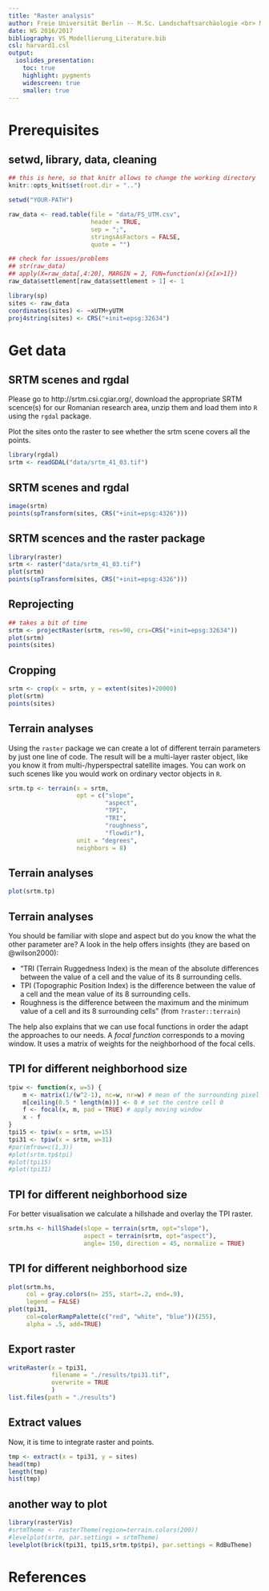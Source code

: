 ```yaml
---
title: "Raster analysis"
author: Freie Universität Berlin -- M.Sc. Landschaftsarchäologie <br> Modellieren in der Landschaftsarchäologie <br> Dr. Daniel Knitter (CAU Kiel) <br>
date: WS 2016/2017
bibliography: VS_Modellierung_Literature.bib
csl: harvard1.csl
output:
  ioslides_presentation:
    toc: true
    highlight: pygments
    widescreen: true
    smaller: true
---
```


# Prerequisites

## setwd, library, data, cleaning

```r
## this is here, so that knitr allows to change the working directory
knitr::opts_knit$set(root.dir = "..")
```

```r
setwd("YOUR-PATH")
```	

```r
raw_data <- read.table(file = "data/FS_UTM.csv",
                       header = TRUE,
                       sep = ";",
                       stringsAsFactors = FALSE,
                       quote = "")

## check for issues/problems
## str(raw_data)
## apply(X=raw_data[,4:20], MARGIN = 2, FUN=function(x){x[x>1]})
raw_data$settlement[raw_data$settlement > 1] <- 1

library(sp)
sites <- raw_data
coordinates(sites) <- ~xUTM+yUTM
proj4string(sites) <- CRS("+init=epsg:32634")
```

# Get data #

## SRTM scenes and rgdal

Please go to http://srtm.csi.cgiar.org/, download the appropriate SRTM scence(s) for our Romanian research area, unzip them and load them into `R` using the `rgdal` package.

Plot the sites onto the raster to see whether the srtm scene covers all the points.

```r
library(rgdal)
srtm <- readGDAL("data/srtm_41_03.tif")
```

## SRTM scenes and rgdal

```r
image(srtm)
points(spTransform(sites, CRS("+init=epsg:4326")))
```

## SRTM scences and the raster package

```r
library(raster)
srtm <- raster("data/srtm_41_03.tif")
plot(srtm)
points(spTransform(sites, CRS("+init=epsg:4326")))
```

## Reprojecting

```r
## takes a bit of time
srtm <- projectRaster(srtm, res=90, crs=CRS("+init=epsg:32634"))
plot(srtm)
points(sites)
```

## Cropping

```r
srtm <- crop(x = srtm, y = extent(sites)+20000)
plot(srtm)
points(sites)
```

## Terrain analyses

Using the `raster` package we can create a lot of different terrain parameters by just one line of code. The result will be a multi-layer raster object, like you know it from multi-/hyperspectral satellite images. You can work on such scenes like you would work on ordinary vector objects in `R`.

```r
srtm.tp <- terrain(x = srtm,
                   opt = c("slope",
                           "aspect",
                           "TPI",
                           "TRI",
                           "roughness",
                           "flowdir"),
                   unit = "degrees",
                   neighbors = 8)
```

## Terrain analyses

```r
plot(srtm.tp)
```

## Terrain analyses

You should be familiar with slope and aspect but do you know the what the other parameter are? A look in the help offers insights (they are based on @wilson2000):

- "TRI (Terrain Ruggedness Index) is the mean of the absolute differences between the value of a cell and the value of its 8 surrounding cells.
- TPI (Topographic Position Index) is the difference between the value of a cell and the mean value of its 8 surrounding cells.
- Roughness is the difference between the maximum and the minimum value of a cell and its 8 surrounding cells" (from `?raster::terrain`)

The help also explains that we can use focal functions in order the adapt the approaches to our needs. A *focal function* corresponds to a moving window. It uses a matrix of weights for the neighborhood of the focal cells.

## TPI for different neighborhood size

```r
tpiw <- function(x, w=5) {
    m <- matrix(1/(w^2-1), nc=w, nr=w) # mean of the surrounding pixel
    m[ceiling(0.5 * length(m))] <- 0 # set the centre cell 0
    f <- focal(x, m, pad = TRUE) # apply moving window
    x - f
}
tpi15 <- tpiw(x = srtm, w=15)
tpi31 <- tpiw(x = srtm, w=31)
#par(mfrow=c(1,3))
#plot(srtm.tp$tpi)
#plot(tpi15)
#plot(tpi31)
```

## TPI for different neighborhood size

For better visualisation we calculate a hillshade and overlay the TPI raster.

```r
srtm.hs <- hillShade(slope = terrain(srtm, opt="slope"),
                     aspect = terrain(srtm, opt="aspect"),
                     angle= 150, direction = 45, normalize = TRUE)
```

## TPI for different neighborhood size

```r
plot(srtm.hs,
     col = gray.colors(n= 255, start=.2, end=.9),
     legend = FALSE)
plot(tpi31,
     col=colorRampPalette(c("red", "white", "blue"))(255),
     alpha = .5, add=TRUE)
```

## Export raster

```r
writeRaster(x = tpi31,
            filename = "./results/tpi31.tif",
            overwrite = TRUE
            )
list.files(path = "./results")
```

## Extract values {.columns-2}

Now, it is time to integrate raster and points.

```r
tmp <- extract(x = tpi31, y = sites)
head(tmp)
length(tmp)
hist(tmp)
```

## another way to plot

```r
library(rasterVis)
#srtmTheme <- rasterTheme(region=terrain.colors(200))
#levelplot(srtm, par.settings = srtmTheme)
levelplot(brick(tpi31, tpi15,srtm.tp$tpi), par.settings = RdBuTheme)
```


# References

## 

